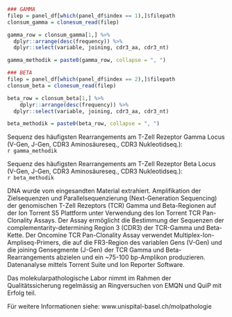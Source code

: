 ```r
### GAMMA 
filep = panel_df[which(panel_df$index == 1),]$filepath
clonsum_gamma = clonesum_read(filep)

gamma_row = clonsum_gamma[1,] %>%
  dplyr::arrange(desc(frequency)) %>%
  dplyr::select(variable, joining, cdr3_aa, cdr3_nt)

gamma_methodik = paste0(gamma_row, collapse = ", ")

### BETA 
filep = panel_df[which(panel_df$index == 2),]$filepath
clonsum_beta = clonesum_read(filep)

beta_row = clonsum_beta[1,] %>%
    dplyr::arrange(desc(frequency)) %>%
  dplyr::select(variable, joining, cdr3_aa, cdr3_nt)

beta_methodik = paste0(beta_row, collapse = ", ")


```

Sequenz des häufigsten Rearrangements am T-Zell Rezeptor Gamma Locus (V-Gen, J-Gen, CDR3 Aminosäureseq., CDR3 Nukleotidseq.):  
`r gamma_methodik`

Sequenz des häufigsten Rearrangements am T-Zell Rezeptor Beta Locus (V-Gen, J-Gen, CDR3 Aminosäureseq., CDR3 Nukleotidseq.):  
`r beta_methodik`  

DNA wurde vom eingesandten Material extrahiert. Amplifikation der Zielsequenzen und Parallelsequenzierung (Next-Generation Sequencing) der genomischen T-Zell Rezeptors (TCR) Gamma und Beta-Regionen auf der Ion Torrent S5 Plattform unter Verwendung des Ion Torrent TCR Pan-Clonality Assays.
Der Assay ermöglicht die Bestimmung der Sequenzen der complementarity-determining Region 3 (CDR3) der TCR-Gamma und Beta-Kette. Der Oncomine TCR Pan-Clonality Assay verwendet Multiplex-Ion-Ampliseq-Primers, die auf die FR3-Region des variablen Gens (V-Gen) und die joining Gensegmente (J-Gen) der TCR Gamma und Beta-Rearrangements abzielen und ein ~75-100 bp-Amplikon produzieren. Datenanalyse mittels Torrent Suite und Ion Reporter Software.
 
Das molekularpathologische Labor nimmt im Rahmen der Qualitätssicherung regelmässig an Ringversuchen von EMQN und QuiP mit Erfolg teil. 

Für weitere Informationen siehe: www.unispital-basel.ch/molpathologie

